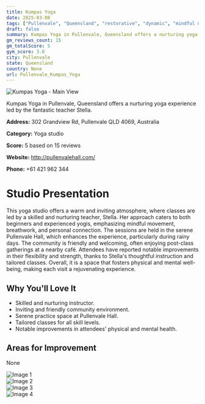 ```yaml
---
title: Kumpas Yoga
date: 2025-03-08
tags: ["Pullenvale", "Queensland", "restorative", "dynamic", "mindful movement", "inviting atmosphere", "community-focused", "Pullenvale"]  
draft: false
summary: Kumpas Yoga in Pullenvale, Queensland offers a nurturing yoga experience led by the fantastic teacher Stella.
gm_reviews_count: 15
gm_totalScore: 5
gym_score: 3.8
city: Pullenvale
state: Queensland
country: None
url: Pullenvale_Kumpas_Yoga
---
```


<div className="aspect-[16/9] relative my-8">
  <img 
    src="https://lh5.googleusercontent.com/p/AF1QipOiZHHLWimZTHV4zoNSlWNTaxIqMqMnSf2EdnRS=w1920-h1080-k-no"
    alt="Kumpas Yoga - Main View"
    className="object-cover absolute inset-0 w-full h-full rounded-lg"
  />
</div>

Kumpas Yoga in Pullenvale, Queensland offers a nurturing yoga experience led by the fantastic teacher Stella.

**Address:** 302 Grandview Rd, Pullenvale QLD 4069, Australia

**Category:** Yoga studio

**Score:** 5 based on 15 reviews

**Website:** http://pullenvalehall.com/

**Phone:** +61 421 962 344

# Studio Presentation

This yoga studio offers a warm and inviting atmosphere, where classes are led by a skilled and nurturing teacher, Stella. Her approach caters to both beginners and experienced yogis, emphasizing mindful movement, breathwork, and personal connection. The sessions are held in the serene Pullenvale Hall, which enhances the experience, particularly during rainy days. The community is friendly and welcoming, often enjoying post-class gatherings at a nearby café. Attendees have reported notable improvements in their flexibility and strength, thanks to Stella's thoughtful instruction and tailored classes. Overall, it is a space that fosters physical and mental well-being, making each visit a rejuvenating experience.



## Why You'll Love It

- Skilled and nurturing instructor.
- Inviting and friendly community environment.
- Serene practice space at Pullenvale Hall.
- Tailored classes for all skill levels.
- Notable improvements in attendees' physical and mental health.

## Areas for Improvement

None

<div className="grid grid-cols-1 xl:grid-cols-2 gap-4 my-8">
<div className="aspect-[4/3] relative"><img src="https://lh5.googleusercontent.com/p/AF1QipNcdQEQtAztGO0q30KSJriI2GmMpZE_bkmKDeYt=w1920-h1080-k-no" alt="Image 1" className="object-cover absolute inset-0 w-full h-full rounded-lg" /></div>
<div className="aspect-[4/3] relative"><img src="https://lh3.googleusercontent.com/gps-cs-s/AB5caB_OYMJDgUui8ujQynOwZXG5-8kV08gYrRR-qY8jroPAl1S1F1L5HKoiMY48ypsUDSNjY8bd8yvVTnHPhfnOz5Tm7vTCBEy6IWvC-tv5MTBZdMw0peCXyiMnP9pg75uEOdrglYob=w1920-h1080-k-no" alt="Image 2" className="object-cover absolute inset-0 w-full h-full rounded-lg" /></div>
<div className="aspect-[4/3] relative"><img src="https://lh3.googleusercontent.com/gps-cs-s/AB5caB9P3BzigddkFDXf59hUGy8rC8kPn8v4d8BbZfQCNjdMN4FqSyk6GRep4d8g5XIqRh5o3CqHfvldsUWCbGZolaMIymFQoQxh5WJSQBK5zb6588I9B8VGF_TE-PKtTjMP4VLPiIwaqA=w1920-h1080-k-no" alt="Image 3" className="object-cover absolute inset-0 w-full h-full rounded-lg" /></div>
<div className="aspect-[4/3] relative"><img src="https://lh3.googleusercontent.com/gps-cs-s/AB5caB-lVYHfAcILXe4JST8F0gIHR2w36z8LSua_TjpJbn5OKvo73omOXMjQZRZN5k83XqvNE9VuaMx7_uqOHRjBGOGXFpRygAVipYK94-3KQnPHHkUROZVOmrH0x1BT3qSRN5v1jVt8=w1920-h1080-k-no" alt="Image 4" className="object-cover absolute inset-0 w-full h-full rounded-lg" /></div>
</div>
